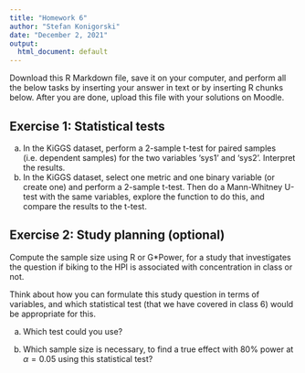 ```yaml
---
title: "Homework 6"
author: "Stefan Konigorski"
date: "December 2, 2021"
output:
  html_document: default
---
```


Download this R Markdown file, save it on your computer, and perform all the below tasks by inserting your answer in text or by inserting R chunks below. After you are done, upload this file with your solutions on Moodle.

## Exercise 1: Statistical tests

a) In the KiGGS dataset, perform a 2-sample t-test for paired samples (i.e. dependent samples) for the two variables 'sys1' and 'sys2'. Interpret the results.
b) In the KiGGS dataset, select one metric and one binary variable (or create one) and perform a 2-sample t-test. Then do a Mann-Whitney U-test with the same variables, explore the function to do this, and compare the results to the t-test.

## Exercise 2: Study planning (optional)

Compute the sample size using R or G*Power, for a study that investigates the question if biking to the HPI is associated with concentration in class or not.

Think about how you can formulate this study question in terms of variables, and which statistical test (that we have covered in class 6) would be appropriate for this.

a) Which test could you use?

b) Which sample size is necessary, to find a true effect with 80\% power at $\alpha=0.05$ using this statistical test?
